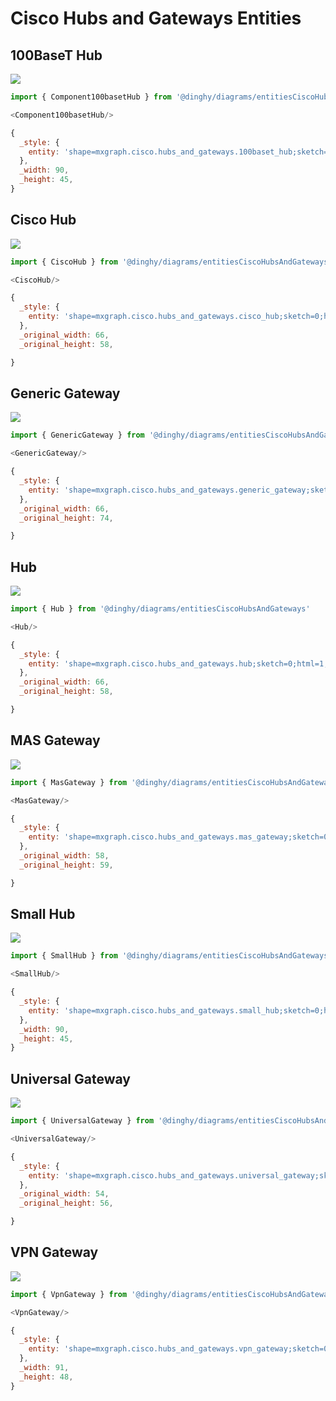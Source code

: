 
# Cisco Hubs and Gateways Entities


## 100BaseT Hub

<Tabs>
  <TabItem value="Preview">

![](./component-100baset-hub.png#drawio)

  </TabItem>
  <TabItem value="Usage">
    
```js
import { Component100basetHub } from '@dinghy/diagrams/entitiesCiscoHubsAndGateways'

<Component100basetHub/>
```

  </TabItem>
  <TabItem value="Definition">
    
```js
{
  _style: {
    entity: 'shape=mxgraph.cisco.hubs_and_gateways.100baset_hub;sketch=0;html=1;pointerEvents=1;dashed=0;fillColor=#036897;strokeColor=#ffffff;strokeWidth=2;verticalLabelPosition=bottom;verticalAlign=top;align=center;outlineConnect=0;',
  },
  _width: 90,
  _height: 45,
}
```

  </TabItem>
</Tabs>


## Cisco Hub

<Tabs>
  <TabItem value="Preview">

![](./cisco-hub.png#drawio)

  </TabItem>
  <TabItem value="Usage">
    
```js
import { CiscoHub } from '@dinghy/diagrams/entitiesCiscoHubsAndGateways'

<CiscoHub/>
```

  </TabItem>
  <TabItem value="Definition">
    
```js
{
  _style: {
    entity: 'shape=mxgraph.cisco.hubs_and_gateways.cisco_hub;sketch=0;html=1;pointerEvents=1;dashed=0;fillColor=#036897;strokeColor=#ffffff;strokeWidth=2;verticalLabelPosition=bottom;verticalAlign=top;align=center;outlineConnect=0;',
  },
  _original_width: 66,
  _original_height: 58,

}
```

  </TabItem>
</Tabs>


## Generic Gateway

<Tabs>
  <TabItem value="Preview">

![](./generic-gateway.png#drawio)

  </TabItem>
  <TabItem value="Usage">
    
```js
import { GenericGateway } from '@dinghy/diagrams/entitiesCiscoHubsAndGateways'

<GenericGateway/>
```

  </TabItem>
  <TabItem value="Definition">
    
```js
{
  _style: {
    entity: 'shape=mxgraph.cisco.hubs_and_gateways.generic_gateway;sketch=0;html=1;pointerEvents=1;dashed=0;fillColor=#036897;strokeColor=#ffffff;strokeWidth=2;verticalLabelPosition=bottom;verticalAlign=top;align=center;outlineConnect=0;',
  },
  _original_width: 66,
  _original_height: 74,

}
```

  </TabItem>
</Tabs>


## Hub

<Tabs>
  <TabItem value="Preview">

![](./hub.png#drawio)

  </TabItem>
  <TabItem value="Usage">
    
```js
import { Hub } from '@dinghy/diagrams/entitiesCiscoHubsAndGateways'

<Hub/>
```

  </TabItem>
  <TabItem value="Definition">
    
```js
{
  _style: {
    entity: 'shape=mxgraph.cisco.hubs_and_gateways.hub;sketch=0;html=1;pointerEvents=1;dashed=0;fillColor=#036897;strokeColor=#ffffff;strokeWidth=2;verticalLabelPosition=bottom;verticalAlign=top;align=center;outlineConnect=0;',
  },
  _original_width: 66,
  _original_height: 58,

}
```

  </TabItem>
</Tabs>


## MAS Gateway

<Tabs>
  <TabItem value="Preview">

![](./mas-gateway.png#drawio)

  </TabItem>
  <TabItem value="Usage">
    
```js
import { MasGateway } from '@dinghy/diagrams/entitiesCiscoHubsAndGateways'

<MasGateway/>
```

  </TabItem>
  <TabItem value="Definition">
    
```js
{
  _style: {
    entity: 'shape=mxgraph.cisco.hubs_and_gateways.mas_gateway;sketch=0;html=1;pointerEvents=1;dashed=0;fillColor=#036897;strokeColor=#ffffff;strokeWidth=2;verticalLabelPosition=bottom;verticalAlign=top;align=center;outlineConnect=0;',
  },
  _original_width: 58,
  _original_height: 59,

}
```

  </TabItem>
</Tabs>


## Small Hub

<Tabs>
  <TabItem value="Preview">

![](./small-hub.png#drawio)

  </TabItem>
  <TabItem value="Usage">
    
```js
import { SmallHub } from '@dinghy/diagrams/entitiesCiscoHubsAndGateways'

<SmallHub/>
```

  </TabItem>
  <TabItem value="Definition">
    
```js
{
  _style: {
    entity: 'shape=mxgraph.cisco.hubs_and_gateways.small_hub;sketch=0;html=1;pointerEvents=1;dashed=0;fillColor=#036897;strokeColor=#ffffff;strokeWidth=2;verticalLabelPosition=bottom;verticalAlign=top;align=center;outlineConnect=0;',
  },
  _width: 90,
  _height: 45,
}
```

  </TabItem>
</Tabs>


## Universal Gateway

<Tabs>
  <TabItem value="Preview">

![](./universal-gateway.png#drawio)

  </TabItem>
  <TabItem value="Usage">
    
```js
import { UniversalGateway } from '@dinghy/diagrams/entitiesCiscoHubsAndGateways'

<UniversalGateway/>
```

  </TabItem>
  <TabItem value="Definition">
    
```js
{
  _style: {
    entity: 'shape=mxgraph.cisco.hubs_and_gateways.universal_gateway;sketch=0;html=1;pointerEvents=1;dashed=0;fillColor=#036897;strokeColor=#ffffff;strokeWidth=2;verticalLabelPosition=bottom;verticalAlign=top;align=center;outlineConnect=0;',
  },
  _original_width: 54,
  _original_height: 56,

}
```

  </TabItem>
</Tabs>


## VPN Gateway

<Tabs>
  <TabItem value="Preview">

![](./vpn-gateway.png#drawio)

  </TabItem>
  <TabItem value="Usage">
    
```js
import { VpnGateway } from '@dinghy/diagrams/entitiesCiscoHubsAndGateways'

<VpnGateway/>
```

  </TabItem>
  <TabItem value="Definition">
    
```js
{
  _style: {
    entity: 'shape=mxgraph.cisco.hubs_and_gateways.vpn_gateway;sketch=0;html=1;pointerEvents=1;dashed=0;fillColor=#036897;strokeColor=#ffffff;strokeWidth=2;verticalLabelPosition=bottom;verticalAlign=top;align=center;outlineConnect=0;',
  },
  _width: 91,
  _height: 48,
}
```

  </TabItem>
</Tabs>

